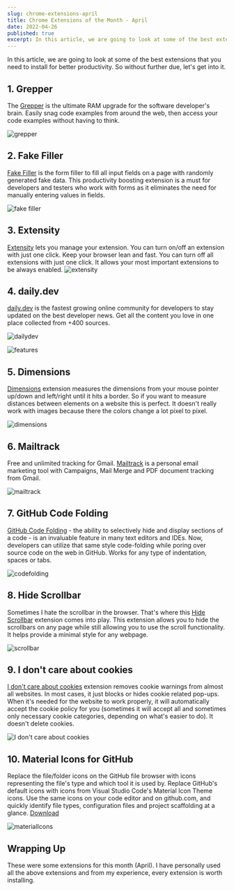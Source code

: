 ```yaml
---
slug: chrome-extensions-april
title: Chrome Extensions of the Month - April
date: 2022-04-26
published: true
excerpt: In this article, we are going to look at some of the best extensions that you need to install for better productivity. So without further due, let's get into it.
---
```


In this article, we are going to look at some of the best extensions that you need to install for better productivity. So without further due, let's get into it.


## 1. Grepper

The [Grepper](https://cutt.ly/vGj0rWd) is the ultimate RAM upgrade for the software developer's brain. Easily snag code examples from around the web, then access your code examples without having to think.

![grepper](https://cutt.ly/QGj0scV)

## 2. Fake Filler

[Fake Filler](https://cutt.ly/aGj0bSa) is the form filler to fill all input fields on a page with randomly generated fake data. This productivity boosting extension is a must for developers and testers who work with forms as it eliminates the need for manually entering values in fields.

![fake filler](https://cutt.ly/PGj0WMm)

## 3. Extensity

[Extensity](https://cutt.ly/EGj0Ol6) lets you manage your extension. You can turn on/off an extension with just one click. Keep your browser lean and fast. You can turn off all extensions with just one click. It allows your most important extensions to be always enabled.
![extensity](https://cutt.ly/6Gj0SQQ)

## 4. daily.dev

[daily.dev](https://cutt.ly/xGj2yl4) is the fastest growing online community for developers to stay updated on the best developer news. Get all the content you love in one place collected from +400 sources.

![dailydev](https://cutt.ly/OGj2pVl)

![features](https://cutt.ly/vGj2s4g)

## 5. Dimensions

[Dimensions](https://cutt.ly/aGj2E8T) extension measures the dimensions from your mouse pointer up/down and left/right until it hits a border. So if you want to measure distances between elements on a website this is perfect. It doesn't really work with images because there the colors change a lot pixel to pixel.

![dimensions](https://cutt.ly/gGj2U15)

## 6. Mailtrack

Free and unlimited tracking for Gmail. [Mailtrack](https://cutt.ly/hGj2ZPh) is a personal email marketing tool with Campaigns, Mail Merge and PDF document tracking from Gmail.

![mailtrack](https://cutt.ly/KGj2VNb)

## 7. GitHub Code Folding

[GitHub Code Folding](https://cutt.ly/jGj24In) - the ability to selectively hide and display sections of a code - is an invaluable feature in many text editors and IDEs. Now, developers can utilize that same style code-folding while poring over source code on the web in GitHub. Works for any type of indentation, spaces or tabs.

![codefolding](https://cutt.ly/XGj26vQ)

## 8. Hide Scrollbar

Sometimes I hate the scrollbar in the browser. That's where this [Hide Scrollbar](https://cutt.ly/SGj9sxR) extension comes into play. This extension allows you to hide the scrollbars on any page while still allowing you to use the scroll functionality. It helps provide a minimal style for any webpage.

![scrollbar](https://cutt.ly/4Gj9cup)

## 9. I don't care about cookies

[I don't care about cookies](https://cutt.ly/zGj9RFh) extension removes cookie warnings from almost all websites. In most cases, it just blocks or hides cookie related pop-ups. When it's needed for the website to work properly, it will automatically accept the cookie policy for you (sometimes it will accept all and sometimes only necessary cookie categories, depending on what's easier to do). It doesn't delete cookies.

![I don't care about cookies](https://imgur.com/u1cSLan.png)

## 10. Material Icons for GitHub

Replace the file/folder icons on the GitHub file browser with icons representing the file's type and which tool it is used by.
Replace GitHub's default icons with icons from Visual Studio Code's Material Icon Theme icons. Use the same icons on your code editor and on github.com, and quickly identify file types, configuration files and project scaffolding at a glance. 
[Download](https://cutt.ly/4Gj3YCL)

![materialIcons](https://cutt.ly/RGj3P8G)

## Wrapping Up

These were some extensions for this month (April). I have personally used all the above extensions and from my experience, every extension is worth installing.
